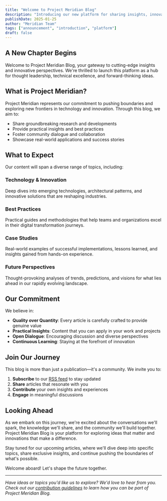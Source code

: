 ```yaml
---
title: "Welcome to Project Meridian Blog"
description: "Introducing our new platform for sharing insights, innovations, and ideas that shape tomorrow"
publishDate: 2025-01-25
author: "Meridian Team"
tags: ["announcement", "introduction", "platform"]
draft: false
---
```


## A New Chapter Begins

Welcome to Project Meridian Blog, your gateway to cutting-edge insights and innovative perspectives. We're thrilled to launch this platform as a hub for thought leadership, technical excellence, and forward-thinking ideas.

## What is Project Meridian?

Project Meridian represents our commitment to pushing boundaries and exploring new frontiers in technology and innovation. Through this blog, we aim to:

- Share groundbreaking research and developments
- Provide practical insights and best practices
- Foster community dialogue and collaboration
- Showcase real-world applications and success stories

## What to Expect

Our content will span a diverse range of topics, including:

### Technology & Innovation
Deep dives into emerging technologies, architectural patterns, and innovative solutions that are reshaping industries.

### Best Practices
Practical guides and methodologies that help teams and organizations excel in their digital transformation journeys.

### Case Studies
Real-world examples of successful implementations, lessons learned, and insights gained from hands-on experience.

### Future Perspectives
Thought-provoking analyses of trends, predictions, and visions for what lies ahead in our rapidly evolving landscape.

## Our Commitment

We believe in:

- **Quality over Quantity**: Every article is carefully crafted to provide genuine value
- **Practical Insights**: Content that you can apply in your work and projects
- **Open Dialogue**: Encouraging discussion and diverse perspectives
- **Continuous Learning**: Staying at the forefront of innovation

## Join Our Journey

This blog is more than just a publication—it's a community. We invite you to:

1. **Subscribe** to our [RSS feed](/rss.xml) to stay updated
2. **Share** articles that resonate with you
3. **Contribute** your own insights and experiences
4. **Engage** in meaningful discussions

## Looking Ahead

As we embark on this journey, we're excited about the conversations we'll spark, the knowledge we'll share, and the community we'll build together. Project Meridian Blog is your platform for exploring ideas that matter and innovations that make a difference.

Stay tuned for our upcoming articles, where we'll dive deep into specific topics, share exclusive insights, and continue pushing the boundaries of what's possible.

Welcome aboard! Let's shape the future together.

---

*Have ideas or topics you'd like us to explore? We'd love to hear from you. Check out our [contribution guidelines](/CONTRIBUTING.md) to learn how you can be part of Project Meridian Blog.*